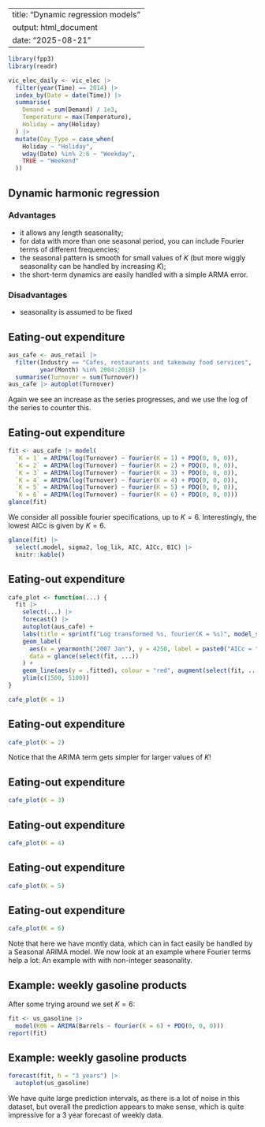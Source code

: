 
---
title: "Dynamic regression models"
output: html_document
date: "2025-08-21"
---


```r
library(fpp3)
library(readr)

vic_elec_daily <- vic_elec |>
  filter(year(Time) == 2014) |>
  index_by(Date = date(Time)) |>
  summarise(
    Demand = sum(Demand) / 1e3,
    Temperature = max(Temperature),
    Holiday = any(Holiday)
  ) |>
  mutate(Day_Type = case_when(
    Holiday ~ "Holiday",
    wday(Date) %in% 2:6 ~ "Weekday",
    TRUE ~ "Weekend"
  ))
```


## Dynamic harmonic regression
\fontsize{14}{15}\sf

\textbf{Combine Fourier terms with ARIMA errors}

### Advantages
   * it allows any length seasonality;
   * for data with more than one seasonal period, you can include Fourier terms of different frequencies;
   * the seasonal pattern is smooth for small values of $K$ (but more wiggly seasonality can be handled by increasing $K$);
   * the short-term dynamics are easily handled with a simple ARMA error.

### Disadvantages
 * seasonality is assumed to be fixed

## Eating-out expenditure

```r
aus_cafe <- aus_retail |>
  filter(Industry == "Cafes, restaurants and takeaway food services",
         year(Month) %in% 2004:2018) |>
  summarise(Turnover = sum(Turnover))
aus_cafe |> autoplot(Turnover)
```

Again we see an increase as the series progresses, and we use the log of the series to counter this.

## Eating-out expenditure

\fontsize{10}{10.5}\sf

```r
fit <- aus_cafe |> model(
  `K = 1` = ARIMA(log(Turnover) ~ fourier(K = 1) + PDQ(0, 0, 0)),
  `K = 2` = ARIMA(log(Turnover) ~ fourier(K = 2) + PDQ(0, 0, 0)),
  `K = 3` = ARIMA(log(Turnover) ~ fourier(K = 3) + PDQ(0, 0, 0)),
  `K = 4` = ARIMA(log(Turnover) ~ fourier(K = 4) + PDQ(0, 0, 0)),
  `K = 5` = ARIMA(log(Turnover) ~ fourier(K = 5) + PDQ(0, 0, 0)),
  `K = 6` = ARIMA(log(Turnover) ~ fourier(K = 6) + PDQ(0, 0, 0)))
glance(fit)
```
We consider all possible fourier specifications, up to $K=6$. Interestingly, the lowest AICc is given by $K=6$.


```r
glance(fit) |>
  select(.model, sigma2, log_lik, AIC, AICc, BIC) |>
  knitr::kable()
```

## Eating-out expenditure

```r
cafe_plot <- function(...) {
  fit |>
    select(...) |>
    forecast() |>
    autoplot(aus_cafe) +
    labs(title = sprintf("Log transformed %s, fourier(K = %s)", model_sum(select(fit, ...)[[1]][[1]]), deparse(..1))) +
    geom_label(
      aes(x = yearmonth("2007 Jan"), y = 4250, label = paste0("AICc = ", format(AICc))),
      data = glance(select(fit, ...))
    ) +
    geom_line(aes(y = .fitted), colour = "red", augment(select(fit, ...))) +
    ylim(c(1500, 5100))
}
```

```r
cafe_plot(K = 1)
```

## Eating-out expenditure

```r
cafe_plot(K = 2)
```
Notice that the ARIMA term gets simpler for larger values of $K$!

## Eating-out expenditure

```r
cafe_plot(K = 3)
```

## Eating-out expenditure

```r
cafe_plot(K = 4)
```

## Eating-out expenditure

```r
cafe_plot(K = 5)
```

## Eating-out expenditure

```r
cafe_plot(K = 6)
```
Note that here we have montly data, which can in fact easily be handled by a Seasonal ARIMA model. We now look at an example where Fourier terms help a lot: An example with \textbf{weekly data} with non-integer seasonality.


## Example: weekly gasoline products
\fontsize{8}{8}\sf

After some trying around we set $K=6$:
```r
fit <- us_gasoline |>
  model(K06 = ARIMA(Barrels ~ fourier(K = 6) + PDQ(0, 0, 0)))
report(fit)
```

## Example: weekly gasoline products

```r
forecast(fit, h = "3 years") |>
  autoplot(us_gasoline)
```

We have quite large prediction intervals, as there is a lot of noise in this dataset, but overall the prediction appears to make sense, which is quite impressive for a 3 year forecast of weekly data.
